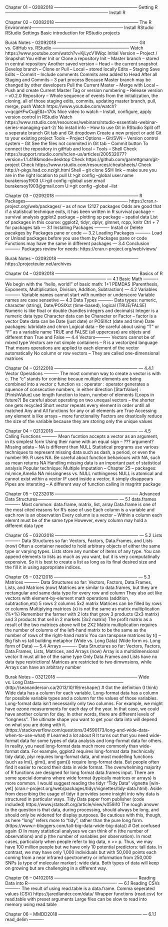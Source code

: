 Chapter 01 -- 02082018 ---------------------------------------------------------
Getting R-----------------------------------------------------------------------
Install R

Chapter 02 -- 02082018 ---------------------------------------------------------
The R Environment---------------------------------------------------------------
Install RStudio
RStudio Settings
Basic introduction for RStudio projects

Burak Notes -- 02092018 --------------------------------------------------------
Git vs. GitHub vs. RStudio -----------------------------------------------------
Watch https://www.youtube.com/watch?v=KjLycV1IWqc
Initial Version -- Project / Snapshot
You either Init or Clone a repository
Init -- Master branch -- stored in central repository
Another saved version -- Head -- the current snapshot
Develop branch -- Clone or Pull -- Local -- stored locally
Edits -- Staging
Save Edits -- Commit -- Include comments
Commits area added to Head
After all Staging and Commits -- 3 part process
Because Master branch may be changed by other developers
Pull the Current Master -- Merge with Local -- Push and create Current Master
Tag or version numbering -- Release version -- v0.2.0
Repository -- Whole sequence of events from the initialization, the cloning, all of those staging edits, commits, updating master branch, pull, merge, push
Watch https://www.youtube.com/watch?v=qcjpHFwCugE&t=170s
Nice video to watch -- Install, configure, apply version control in RStudio 
Watch https://www.rstudio.com/resources/webinars/rstudio-essentials-webinar-series-managing-part-2/
No install info -- How to use Git in RStudio
Split off a seperate branch
Git tab and Git dropdown
Create a new project or add Git to your existing project
Tools -- Project Options -- Git/SVN -- Version control system -- Git
See the files not commited in Git tab -- Commit button
To connect the repository in gitHub and local -- Tools -- Shell
Check https://support.rstudio.com/hc/en-us/articles/200532077?version=1.1.419&mode=desktop
Check https://github.com/garrettgman/git-project
Check https://www.rstudio.com/resources/cheatsheets/
Check http://r-pkgs.had.co.nz/git.html
Shell -- git clone SSH link -- make sure you are in the right location to pull
U:\>git config --global user.name burakersoy1903
U:\>git config --global user.email burakersoy1903@gmail.com
U:\>git config --global --list

Chapter 03 -- 02092018 ---------------------------------------------------------
R Packages----------------------------------------------------------------------
https://cran.r-project.org/web/packages/ -- as of now 12127 packages
Odds are good that if a statistical technique exits, it has been written in R
survival package -- survival analysis
ggplot2 package -- plotting
sp package -- spatial data
List of packages in this course: ggplot2, tidyr, dplyr, glmnet, rcpp, knitr
Ctrl + 7 for packages tab
--- 3.1 Installing Packages ----------
Install or Delete pacakges by Packages pane or code
--- 3.2 Loading Packages ----------
Load or Unload packages before you use them by Packages pane or code
Functions may have the same in different packages
--- 3.4 Conclusion ----------
Packages review for needs: https://cran.r-project.org/web/views/

Burak Notes -- 02092018 --------------------------------------------------------
https://projecteuler.net/archives

Chapter 04 -- 02092018 ---------------------------------------------------------
Basics of R---------------------------------------------------------------------
--- 4.1 Basic Math ----------
We begin with the "hello, world!" of basic math: 1+1 
PEMDAS (Parenthesis, Exponents, Multiplication, Division, Addition, Subtraction)
--- 4.2 Variables ----------
Variable names cannot start with number or underscore
Variable names are case sensetive
--- 4.3 Data Types ----------
Data types: numeric, character (string), Date/POSIXct (time-based), logical (TRUE/FALSE)
Numeric is like float or double (handles integers and decimals)
Integer is a numeric data type
Character data can be Character or Factor -- factor is a vector
Date data can be Date (just date) or POSIXct (date and time)
Date packages: lubridate and chron
Logical data -- Be careful about using "T" or "F" as a variable name
TRUE and FALSE (all uppercase) are objets and different than True and False
--- 4.4 Vectors----------
Vectors cannot be of mixed type
Vectors are not simple containers -- R is a vectorized language
That means operations are applied to each element of the vector automatically
No column or row vectors -- They are called one-dimensional matrices

Chapter 04 -- 02122018 ---------------------------------------------------------
--- 4.4.1 Vector Operations ----------
The most common way to create a vector is with c. The "c" stands for combine becaue multiple elements are being combined into a vector
c function vs : operator
: operator generates a squence of consecutive numbers, in either direction
[StartValue] : [FinishValue]
use length function to learn, number of elements (Loops in future?)
Be careful about operating on two unequal vectors -- the shorter one gets recycled
Short vector repeats every element in order untill all matched
Any and All functions for any or all elements are True
Accessing any element is like arrays -- more functionality
Factors are drastically reduce the size of the variable because they are storing only the unique values

Chapter 04 -- 02132018 ---------------------------------------------------------
--- 4.5 Calling Functions ----------
Mean fucntion accepts a vector as an argument, in its simplest form
Using their name with an equal sign -- ??? argument?
Missing adata -- NA is different than NULL
Statistical programs use various techniques to represent missing data such as dash, a period, or even the number 99.
R uses NA.
Be careful about function behaviours with NA, such as mean returns NA
Handling missing data is an important part of statistical analysis
Popular technique: Multiple Imputation -- Chapter 25 -- packages: mi,mice,Amelia
NA missingness vs. NULL nothingness
NULL is atomical and cannot exist within a vector
IF used inside a vector, it simply disappears
Pipes are intersting -- A different way of function calling in magrittr package

Chapter 05 -- 02232018 ---------------------------------------------------------
Advanced Data Structures--------------------------------------------------------
--- 5.1 data.frames ----------
Most common: data.frame, matrix, list, array
Data.frame is one of the most cited reasons for R's ease of use
Each column is a variable and each row is an observation
Every column is a vector -- Within a column each elemnt must be of the same type
However, every column may hold a different data type

Chapter 05 -- 03202018 ---------------------------------------------------------
--- 5.2 Lists ----------
Data Structures so far: Vectors, Factors, Data.Frames, and Lists (now)
Often a container needed to hold arbitrary objects of either the same type or varying types.
Lists store any number of items of any type.
You can append elements to lists as much as you want, but it is very computatinally expensive.
So it is best to create a list as long as its final desired size and the fill it in using appropriate indices.

Chapter 05 -- 03212018 ---------------------------------------------------------
--- 5.3 Matrices ----------
Data Structures so far: Vectors, Factors, Data.Frames, Lists, and Matrices (now)
Matrices are similar to data.frames, but they are rectangular and same data type for every row and column
They also act like vectors with element-by-element math operations (addition, subtraction,etc)
5 rows 2 columns 5x2 matrix
Matrices can be filled by rows or columns
Multiplying matrices (x) is not the same as matrix multiplication (%*%)
Remember the farmer with 2 lots that grow 3 products (2x3 matrix) and 3 products that sell in 2 markets (3x2 matrix)
The profit matrix as a result of the two matrices above will be 2X2
Matrix multiplication requires the number of columns of the left-hand matrix to be the same as the number of rows of the right-hand matrix
You can tanspose matrices by t() -- Big fish vs tall building metaphor (Wide vs. Long Data) (Wide form  vs. Long form of Data)
--- 5.4 Arrays ----------
Data Structures so far: Vectors, Factors, Data.Frames, Lists, Matrices, and Arrays (now)
Array is a multidimensional vector
It must all be of the same type
Only Data.Frames and Lists have no data type restrictions!
Matrices are restricted to two dimwnsions, while Arrays can have an arbitrary number

Burak Notes -- 03212018 --------------------------------------------------------
Wide vs. Long Data--------------------------------------------------------------
(http://seananderson.ca/2013/10/19/reshape/) # Got the definition (I think)
Wide data has a column for each variable.
Long-format data has a column for possible variable types and a column for the values of those variables. Long-format data isn’t necessarily only two columns. For example, we might have ozone measurements for each day of the year. In that case, we could have another column for day. In other words, there are different levels of “longness”. The ultimate shape you want to get your data into will depend on what you are doing with it.
(https://stackoverflow.com/questions/34590173/long-and-wide-data-when-to-use-what) # Learned a lot about R
It turns out that you need wide-format data for some types of data analysis and long-format data for others. In reality, you need long-format data much more commonly than wide-format data. For example, ggplot2 requires long-format data (technically tidy data), plyr requires long-format data, and most modelling functions (such as lm(), glm(), and gam()) require long-format data. But people often find it easier to record their data in wide format.
The overwhelming majority of R functions are designed for long format data.frames input. There are some special domains where wide format (typically matrices or arrays) is more common.
I would suggest reading the tidyr "Tidy Data" vignette [win-yet] (cran.r-project.org/web/packages/tidyr/vignettes/tidy-data.html). Aside from describing the usage of tidyr it provides some insight into why data is structured in particular ways.
Tidy Data paper from publisher (code included) https://www.jstatsoft.org/article/view/v059i10
The rough answer to the question is that data, during processing, should always be long, and should only be widened for display purposes. Be cautious with this, though, as here "long" refers more to "tidy", rather than the pure long form.
(https://www.r-bloggers.com/tall-big-data-wide-big-data/) # Get confused again :D
In many statistical analyses we can think of n (the number of observations) and p (the number of variables per observation). In most cases, particularly when people refer to big data, n >> p. Thus, we may have 100 million people but we have only 10 potential predictors: tall data. In contrast, we may have only 1,000 individuals but with 50,000 points each coming from a near infrared spectrometry or information from 250,000 SNPs (a type of molecular marker): wide data. Both types of data will keep on growing but are challenging in a different way.

Chapter 06 -- 04102018 ---------------------------------------------------------
Reading Data into R-------------------------------------------------------------
--- 6.1 Reading CSVs ----------
The result of using read.table is a data.frame.
Comma seperated values (CSV)
https://jaredlander.com/data/
Wrapper functions (read.csv) for read.table with preset arguments
Large files can be slow to read into memory using read.table

Chapter 06 -- MMDD2018 ---------------------------------------------------------
--- 6.1.1 read_delim ----------
































